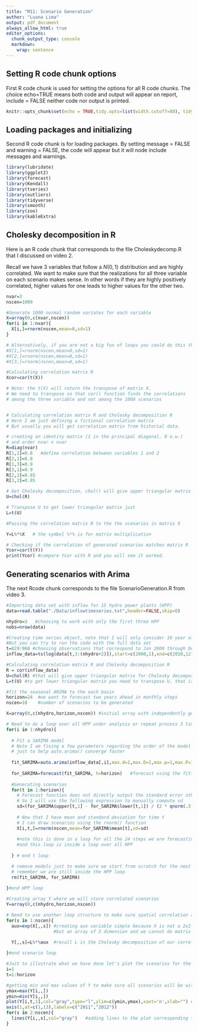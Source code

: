 ```yaml
---
title: "M11: Scenario Generation"
author: "Luana Lima"
output: pdf_document
always_allow_html: true
editor_options: 
  chunk_output_type: console
  markdown: 
    wrap: sentence
---
```



## Setting R code chunk options

First R code chunk is used for setting the options for all R code chunks.
The choice echo=TRUE means both code and output will appear on report, include = FALSE neither code nor output is printed.

```r
knitr::opts_chunk$set(echo = TRUE,tidy.opts=list(width.cutoff=80), tidy=FALSE) 
```

## Loading packages and initializing

Second R code chunk is for loading packages.
By setting message = FALSE and warning = FALSE, the code will appear but it will node include messages and warnings.

```r
library(lubridate)
library(ggplot2)
library(forecast)  
library(Kendall)
library(tseries)
library(outliers)
library(tidyverse)
library(smooth)
library(zoo)
library(kableExtra)
```

## Cholesky decomposition in R

Here is an R code chunk that corresponds to the file Choleskydecomp.R that I discussed on video 2.

Recall we have 3 variables that follow a $N(0,1)$ distribution and are highly correlated. We want to make sure that the realizations for all three variable on each scenario makes sense. In other words if they are highly positively correlated, higher values for one leads to higher values for the other two. 

```r

nvar=3
nscen=1000

#Generate 1000 normal random variates for each variable 
X=array(0,c(nvar,nscen))
for(i in 1:nvar){
  X[i,]=rnorm(nscen,mean=0,sd=1)   
}

# Alternatively, if you are not a big fun of loops you could do this three times.
#X[1,]=rnorm(nscen,mean=0,sd=1)  
#X[2,]=rnorm(nscen,mean=0,sd=1)  
#X[3,]=rnorm(nscen,mean=0,sd=1)  

#Calculating correlation matrix R
Xcor=cor(t(X))  

# Note: the t(X) will return the transpose of matrix X. 
# We need to transpose so that cor() function finds the correlations
# among the three variable and not among the 1000 scenarios


# Calculating correlation matrix R and Cholesky decomposition R
# Here I am just defining a fictional correlation matrix
# But usually you will get correlation matrix from historial data.

# creating an identity matrix (1 in the principal diagonal, 0 o.w.)
# and order nvar x nvar
R=diag(nvar)  
R[1,2]=0.8   #define correlation between variables 1 and 2
R[2,1]=0.8
R[1,3]=0.9
R[3,1]=0.9
R[2,3]=0.85
R[3,2]=0.85

# Get Cholesky decomposition, chol() will give upper triangular matrix
U=chol(R)

# Transpose U to get lower triangular matrix just 
L=t(U) 

#Passing the correlation matrix R to the the scenarios in matrix X

Y=L%*%X   # the symbol %*% is for matrix multiplication 

# Checking if the correlation of generated scenarios matches matrix R
Ycor=cor(t(Y))  
print(Ycor) #compare Ycor with R and you will see it worked.
```


## Generating scenarios with Arima

The next Rcode chunk corresponds to the file ScenarioGeneration.R from video 3.

```r
#Importing data set with inflow for 15 hydro power plants (HPP)
data=read.table("./Data/inflowtimeseries.txt",header=FALSE,skip=0)

nhydro=3   #choosing to work with only the first three HPP
nobs=nrow(data) 

#Creating time series object, note that I will only consider 10 year of data for the analysis just to speed up the routine
#But you can try to run the code with the full data set
t=829:960 #choosing observations that correspond to Jan 2000 through Dec 2010
inflow_data=ts(log(data[t,3:(nhydro+2)]),start=c(2000,1),end=c(2010,12),frequency=12)

#Calculating correlation matrix R and Cholesky decomposition R
R = cor(inflow_data)
U=chol(R) #that will give upper triangular matrix for Cholesky decomposition
L=t(U) #to get lower triangular matrix you need to transpose U, that is what the t() function is doing here

#fit the seasonal ARIMA to the each basin
horizon=24  #we want to forecast two years ahead in monthly steps
nscen=10    #number of scenarios to be generated 

X=array(0,c(nhydro,horizon,nscen)) #initial array with independently generated scenarios 

# Need to do a loop over all HPP under analysis or repeat process 3 times
for(i in 1:nhydro){  
  
  # Fit a SARIMA model
  # Note I am fixing a few parameters regarding the order of the model 
  # just to help auto.arima() converge faster
  
  fit_SARIMA=auto.arima(inflow_data[,i],max.d=1,max.D=1,max.p=1,max.P=1,max.Q=1) 
  
  for_SARIMA=forecast(fit_SARIMA, h=horizon)   #forecast using the fitted SARIMA
  
  #Generating scenarios
  for(t in 1:horizon){
    # Forecast function does not directly output the standard error other will
    # So I will use the following expression to manually compute sd
    sd=(for_SARIMA$upper[t,1] - for_SARIMA$lower[t,1]) / (2 * qnorm(.5 + for_SARIMA$level[1] / 200))
    
    # Now that I have mean and standard deviation for time t
    # I can draw scenarios using the rnorm() function
    X[i,t,]=rnorm(nscen,mean=for_SARIMA$mean[t],sd=sd)  
    
    #note this is done in a loop for all the 24 steps we are forecasting 
    #and this loop is inside a loop over all HPP
    
  } # end t loop

  # remove models just to make sure we start from scratch for the next HPP
  # remember we are still inside the HPP loop
  rm(fit_SARIMA, for_SARIMA) 
                            
}#end HPP loop

#Creating array Y where we will store correlated scenarios
Y=array(0,c(nhydro,horizon,nscen)) 

# Need to use another loop structure to make sure spatial correlation among HPP is present in all scenarios
for(s in 1:nscen){ 
  aux=exp(X[,,s]) #creating aux variable simple because X is not a 2x2 matrix, 
                  #but an array of 3 dimension and we cannot do matrix multiplication with arrays
  
  Y[,,s]=L%*%aux  #recall L is the Cholesky decomposition of our correlation matrix R computed from with historical data

}#end scenario loop

#Just to illustrate what we have done let's plot the scenarios for the first HPP
i=1
t=1:horizon

#getting min and max values of Y to make sure all scenarios will be within the plot limits 
ymax=max(Y[i,,])
ymin=min(Y[i,,])
plot(Y[i,t,1],col="gray",type="l",ylim=c(ymin,ymax),xaxt='n',xlab="") #plotting first scenario
axis(1,at=c(1,13),labels=c("2011","2012"))
for(s in 2:nscen){
  lines(Y[i,,s],col="gray")   #adding lines to the plot corresponding to all scenarios
} 
```

